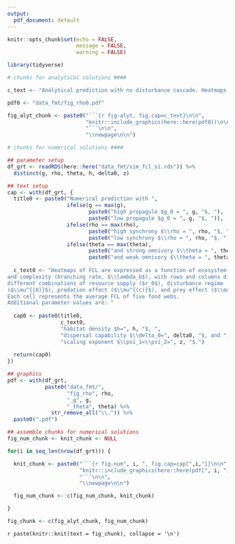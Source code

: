 ```yaml
---
output:
  pdf_document: default
---
```


```r
knitr::opts_chunk$set(echo = FALSE,
                      message = FALSE,
                      warning = FALSE)

library(tidyverse)

# chunks for analytical solutions ####

c_text <- "Analytical prediction with no disturbance cascade. Heatmaps of FCL are expressed as a function of ecosystem size (river length, $L$) and complexity (branching rate, $\\lambda_b$), with rows and columns reflecting different disturbance and resource supply regimes. Each cell represents the average FCL of 20 food webs. White dashed lines indicate specific scenarios, explored in Figure \\ref{fig:sim-main}B and C. Additional parameter values are provided in Table 1."

pdf0 <- "data_fmt/fig_rho0.pdf"

fig_alyt_chunk <- paste0("```{r fig-alyt, fig.cap=c_text}\n\n",
                         "knitr::include_graphics(here::here(pdf0))\n\n",
                         "```\n\n",
                         "\\newpage\n\n")

# chunks for numerical solutions ####

## parameter setup
df_grt <- readRDS(here::here("data_fmt/sim_fcl_si.rds")) %>%
  distinct(g, rho, theta, h, delta0, z)

## text setup
cap <- with(df_grt, {
  title0 <- paste0("Numerical prediction with ",
                   ifelse(g == max(g),
                          paste0("high propagule $g_0 = ", g, "$, "),
                          paste0("low propagule $g_0 = ", g, "$, ")),
                   ifelse(rho == max(rho),
                          paste0("high synchrony $\\rho = ", rho, "$, "),
                          paste0("low synchrony $\\rho = ", rho, "$, ")),
                   ifelse(theta == max(theta),
                          paste0("and strong omnivory $\\theta = ", theta, "$."),
                          paste0("and weak omnivory $\\theta = ", theta, "$. ")))
  
  c_text0 <- "Heatmaps of FCL are expressed as a function of ecosystem size (river length, $L$)
and complexity (branching rate, $\\lambda_b$), with rows and columns displaying
different combinations of resource supply ($r_0$), disturbance regime
($\\mu^{(0)}$), predation effect ($\\mu^{(c)}$), and prey effect ($\\mu^{(p)}$).
Each cell represents the average FCL of five food webs.
Additional parameter values are: "
  
  cap0 <- paste0(title0,
                 c_text0,
                 "habitat density $h=", h, "$, ",
                 "dispersal capability $\\delta_0=", delta0, "$, and ",
                 "scaling exponent $\\psi_1=\\psi_2=", z, "$.")
  
  return(cap0)
})

## graphics
pdf <- with(df_grt,
            paste0("data_fmt/",
                   "fig_rho", rho,
                   "_g", g,
                   "_theta", theta) %>%
              str_remove_all("\\.")) %>%
  paste0(".pdf")

## assemble chunks for numerical solutions
fig_num_chunk <- knit_chunk <- NULL

for(i in seq_len(nrow(df_grt))) {

  knit_chunk <- paste0("```{r fig-num", i, ", fig.cap=cap[",i,"]}\n\n",
                       "knitr::include_graphics(here::here(pdf[", i, "]))\n\n",
                       "```\n\n",
                       "\\newpage\n\n")

  fig_num_chunk <- c(fig_num_chunk, knit_chunk)

}

fig_chunk <- c(fig_alyt_chunk, fig_num_chunk)

```

\newpage

`r paste(knitr::knit(text = fig_chunk), collapse = '\n')`
